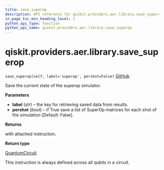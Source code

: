 ```yaml
---
title: save_superop
description: API reference for qiskit.providers.aer.library.save_superop
in_page_toc_min_heading_level: 1
python_api_type: function
python_api_name: qiskit.providers.aer.library.save_superop
---
```


# qiskit.providers.aer.library.save\_superop

<span id="qiskit.providers.aer.library.save_superop" />

`save_superop(self, label='superop', pershot=False)` [GitHub](https://github.com/qiskit/qiskit-aer/tree/stable/0.10/qiskit/providers/aer/library/save_instructions/save_superop.py "view source code")

Save the current state of the superop simulator.

**Parameters**

*   **label** (*str*) – the key for retrieving saved data from results.
*   **pershot** (*bool*) – if True save a list of SuperOp matrices for each shot of the simulation \[Default: False].

**Returns**

with attached instruction.

**Return type**

[QuantumCircuit](qiskit.circuit.QuantumCircuit "qiskit.circuit.QuantumCircuit")

<Admonition title="Note" type="note">
  This instruction is always defined across all qubits in a circuit.
</Admonition>

